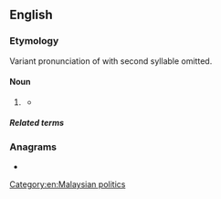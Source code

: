 ==English==

===Etymology===
Variant pronunciation of {{m|en|government}} with second syllable omitted.

====Noun====
{{en-noun}}

# {{lb|en|Manglish|Singlish|derogatory|politics}} {{pronunciation spelling of|en|government}}
#* {{quote-newsgroup|en|date=2006-01-30|first=George|last=Soros|title=Should Singapore subsidise medical care?|newsgroup=soc.culture.malaysia|passage=Without doubt, '''gahmen''' must medically  subsidise the lowest 10% of the population.}}

=====Related terms=====
{{rel3|en|gomen}}

===Anagrams===
* {{anagrams|en|a=aeghmn|Gehman|Ghanem|Meghan|hang me}}

[[Category:en:Malaysian politics]]